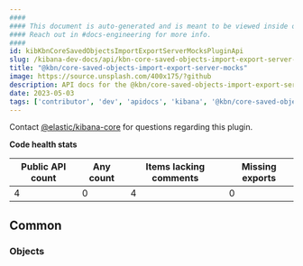 ```yaml
---
####
#### This document is auto-generated and is meant to be viewed inside our experimental, new docs system.
#### Reach out in #docs-engineering for more info.
####
id: kibKbnCoreSavedObjectsImportExportServerMocksPluginApi
slug: /kibana-dev-docs/api/kbn-core-saved-objects-import-export-server-mocks
title: "@kbn/core-saved-objects-import-export-server-mocks"
image: https://source.unsplash.com/400x175/?github
description: API docs for the @kbn/core-saved-objects-import-export-server-mocks plugin
date: 2023-05-03
tags: ['contributor', 'dev', 'apidocs', 'kibana', '@kbn/core-saved-objects-import-export-server-mocks']
---
```




Contact [@elastic/kibana-core](https://github.com/orgs/elastic/teams/kibana-core) for questions regarding this plugin.

**Code health stats**

| Public API count  | Any count | Items lacking comments | Missing exports |
|-------------------|-----------|------------------------|-----------------|
| 4 | 0 | 4 | 0 |

## Common

### Objects
<DocDefinitionList data={kbnCoreSavedObjectsImportExportServerMocksObj.common.objects}/>

